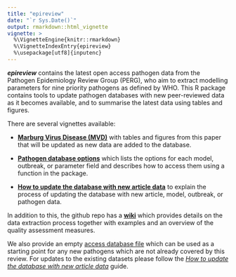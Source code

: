 ```yaml
---
title: "epireview"
date: "`r Sys.Date()`"
output: rmarkdown::html_vignette
vignette: >
  %\VignetteEngine{knitr::rmarkdown}
  %\VignetteIndexEntry{epireview}
  %\usepackage[utf8]{inputenc}
---
```


***epireview*** contains the latest open access pathogen data from the Pathogen Epidemiology Review Group (PERG), who aim to extract modelling parameters for nine priority pathogens as defined by WHO. This R package contains tools to update pathogen databases with new peer-reviewed data as it becomes available, and to summarise the latest data using tables and figures.

There are several vignettes available:

-   [**Marburg Virus Disease (MVD)**](<https://mrc-ide.github.io/epireview/articles/pathogen_marburg.html>) with tables and figures from this paper that will be updated as new data are added to the database.

-   [**Pathogen database options**](<https://mrc-ide.github.io/epireview/articles/pathogen_database_field_options.html>) which lists the options for each model, outbreak, or parameter field and describes how to access them using a function in the package.

-   [**How to update the database with new article data**](https://mrc-ide.github.io/epireview/articles/pathogen_database_update.html) to explain the process of updating the database with new article, model, outbreak, or pathogen data.

In addition to this, the github repo has a [**wiki**](<https://github.com/mrc-ide/epireview/wiki>) which provides details on the data extraction process together with examples and an overview of the quality assessment measures.

We also provide an empty [access database file](<https://github.com/mrc-ide/epireview/blob/main/miscellaneous_files/DIDE%20Priority%20Pathogens%20-%20BLANK.accdb>) which can be used as a starting point for any new pathogens which are not already covered by this review. For updates to the existing datasets please follow the [*How to update the database with new article data*](https://mrc-ide.github.io/epireview/articles/pathogen_database_update.html) guide.
